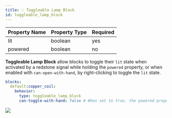 ```yaml
---
title: 💡 Toggleable Lamp Block
id: toggleable_lamp_block
---
```


| Property Name | Property Type | Required |
|---------------|---------------|----------|
| lit           | boolean       | yes      |
| powered       | boolean       | no       |

**Toggleable Lamp Block** allow blocks to toggle their `lit` state when activated by a redstone signal while holding the `powered` property,
or when enabled with `can-open-with-hand`, by right-clicking to toggle the `lit` state.

```yaml
blocks:
  default:copper_coil:
    behavior:
      type: toggleable_lamp_block
      can-toggle-with-hand: false # When set to true, the powered property is optional
```

![](/img/toggleable_lamp_block.png)
